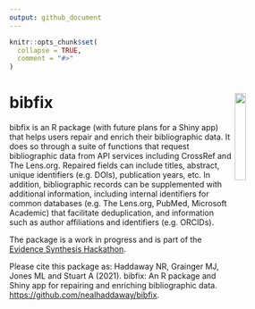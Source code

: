 ```yaml
---
output: github_document
---
```


<!-- README.md is generated from README.Rmd. Please edit that file -->

```r
knitr::opts_chunk$set(
  collapse = TRUE,
  comment = "#>"
)
```

# bibfix <img src="inst/extdata/bibfix hex.png" align="right" width="20%"/>

<!-- badges: start -->
<!-- badges: end -->

bibfix is an R package (with future plans for a Shiny app) that helps users repair and enrich their bibliographic data. It does so through a suite of functions that request bibliographic data from API services including CrossRef and The Lens.org. Repaired fields can include titles, abstract, unique identifiers (e.g. DOIs), publication years, etc. In addition, bibliographic records can be supplemented with additional information, including internal identifiers for common databases (e.g. The Lens.org, PubMed, Microsoft Academic) that facilitate deduplication, and information such as author affiliations and identifiers (e.g. ORCIDs).

The package is a work in progress and is part of the <a href="https://www.eshackathon.org/" target="_blank">Evidence Synthesis Hackathon</a>.

Please cite this package as:
Haddaway NR, Grainger MJ, Jones ML and Stuart A (2021). bibfix: An R package and Shiny app for repairing and enriching bibliographic data. <a href="https://github.com/nealhaddaway/bibfix" target="_blank">https://github.com/nealhaddaway/bibfix</a>.